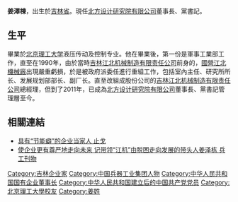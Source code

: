 '''姜澤棟'''{{BD|1962年}}，出生於[[吉林省|吉林省]]。現任[[北方设计研究院有限公司|北方设计研究院有限公司]]董事長、黨書記。

==生平==
畢業於[[北京理工大学|北京理工大学]]液压传动及控制专业。他在畢業後，第一份是軍事工業部工作，直至在1990年，由於當時[[吉林江北机械制造有限责任公司|吉林江北机械制造有限责任公司]]前身的，[[國營江北機械廠|國營江北機械廠]]出現嚴重虧損，於是被政府派委任進行重組工作，包括室內主任、研究所所长、发展规划部部长、副厂长。直至改組成股份公司的[[吉林江北机械制造有限责任公司|吉林江北机械制造有限责任公司]]總經理，但到了2011年，已成為[[北方设计研究院有限公司|北方设计研究院有限公司]]董事長、黨書記管理層至今。

==相關連結==
*[https://web.archive.org/web/20101130144438/http://www.zhige.net/html/2010/1122/19673.html 具有“节能癖”的企业当家人 止戈]
*[https://web.archive.org/web/20131029215744/http://www.cngc.com.cn/cn/magdetail.aspx?id=5594 使企业更有尊严地走向未来 记带领“江机”由脱困走向发展的带头人姜泽栋 兵工刊物]

{{DEFAULTSORT:J}}
[[Category:吉林企业家|Category:吉林企业家]]
[[Category:中国兵器工业集团人物|Category:中国兵器工业集团人物]]
[[Category:中华人民共和国国有企业董事长|Category:中华人民共和国国有企业董事长]]
[[Category:中华人民共和国建立后的中国共产党党员|Category:中华人民共和国建立后的中国共产党党员]]
[[Category:北京理工大學校友|Category:北京理工大學校友]]
[[Category:姜姓|Category:姜姓]]